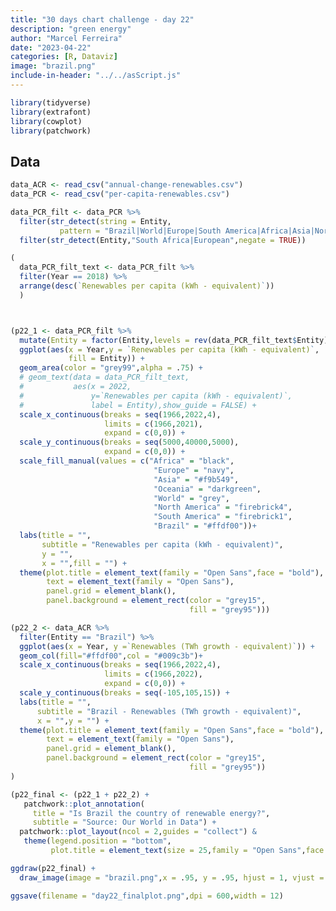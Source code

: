 ```yaml
---
title: "30 days chart challenge - day 22"
description: "green energy"
author: "Marcel Ferreira"
date: "2023-04-22"
categories: [R, Dataviz]
image: "brazil.png"
include-in-header: "../../asScript.js"
---
```


```r
library(tidyverse)
library(extrafont)
library(cowplot)
library(patchwork)
```

## Data

```r
data_ACR <- read_csv("annual-change-renewables.csv")
data_PCR <- read_csv("per-capita-renewables.csv")
```

```r
data_PCR_filt <- data_PCR %>%
  filter(str_detect(string = Entity,
           pattern = "Brazil|World|Europe|South America|Africa|Asia|North America|Oceania")) %>%
  filter(str_detect(Entity,"South Africa|European",negate = TRUE))

(
  data_PCR_filt_text <- data_PCR_filt %>%
  filter(Year == 2018) %>%
  arrange(desc(`Renewables per capita (kWh - equivalent)`))
  )



(p22_1 <- data_PCR_filt %>% 
  mutate(Entity = factor(Entity,levels = rev(data_PCR_filt_text$Entity))) %>%
  ggplot(aes(x = Year,y = `Renewables per capita (kWh - equivalent)`,
             fill = Entity)) +
  geom_area(color = "grey99",alpha = .75) +
  # geom_text(data = data_PCR_filt_text,
  #           aes(x = 2022,
  #               y=`Renewables per capita (kWh - equivalent)`,
  #               label = Entity),show_guide = FALSE) +
  scale_x_continuous(breaks = seq(1966,2022,4),
                     limits = c(1966,2021),
                     expand = c(0,0)) +
  scale_y_continuous(breaks = seq(5000,40000,5000),
                     expand = c(0,0)) +
  scale_fill_manual(values = c("Africa" = "black",
                                "Europe" = "navy",
                                "Asia" = "#f9b549",
                                "Oceania" = "darkgreen",
                                "World" = "grey",
                                "North America" = "firebrick4",
                                "South America" = "firebrick1",
                                "Brazil" = "#ffdf00"))+
  labs(title = "",
       subtitle = "Renewables per capita (kWh - equivalent)",
       y = "",
       x = "",fill = "") +
  theme(plot.title = element_text(family = "Open Sans",face = "bold"),
        text = element_text(family = "Open Sans"),
        panel.grid = element_blank(),
        panel.background = element_rect(color = "grey15",
                                        fill = "grey95")))
```

```r
(p22_2 <- data_ACR %>%
  filter(Entity == "Brazil") %>%
  ggplot(aes(x = Year, y =`Renewables (TWh growth - equivalent)`)) +
  geom_col(fill="#ffdf00",col = "#009c3b")+
  scale_x_continuous(breaks = seq(1966,2022,4),
                     limits = c(1966,2022),
                     expand = c(0,0)) +
  scale_y_continuous(breaks = seq(-105,105,15)) +
  labs(title = "",
      subtitle = "Brazil - Renewables (TWh growth - equivalent)",
      x = "",y = "") +
  theme(plot.title = element_text(family = "Open Sans",face = "bold"),
        text = element_text(family = "Open Sans"),
        panel.grid = element_blank(),
        panel.background = element_rect(color = "grey15",
                                        fill = "grey95"))
)
```
```r
(p22_final <- (p22_1 + p22_2) +
   patchwork::plot_annotation(
     title = "Is Brazil the country of renewable energy?",
     subtitle = "Source: Our World in Data") +
  patchwork::plot_layout(ncol = 2,guides = "collect") &
   theme(legend.position = "bottom",
         plot.title = element_text(size = 25,family = "Open Sans",face = "bold")))
```
```r
ggdraw(p22_final) +
  draw_image(image = "brazil.png",x = .95, y = .95, hjust = 1, vjust = 1, width = 0.075, height = 0.075)
```

```r
ggsave(filename = "day22_finalplot.png",dpi = 600,width = 12)
```

